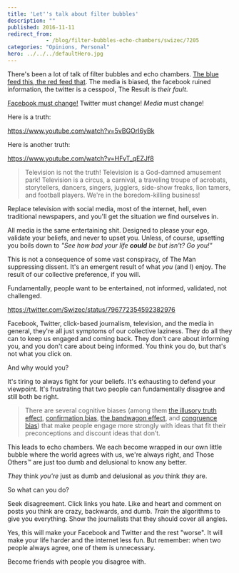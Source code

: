```yaml
---
title: 'Let''s talk about filter bubbles'
description: ""
published: 2016-11-11
redirect_from: 
            - /blog/filter-bubbles-echo-chambers/swizec/7205
categories: "Opinions, Personal"
hero: ../../../defaultHero.jpg
---
```

There&#x27;s been a lot of talk of filter bubbles and echo chambers. [The blue feed this, the red feed that](http://graphics.wsj.com/blue-feed-red-feed/#/president-trump). The media is biased, the facebook ruined information, the twitter is a cesspool, The Result is _their fault_.

[Facebook must change!](https://techcrunch.com/2016/11/10/facebook-admits-it-must-do-more-to-stop-the-spread-of-misinformation-on-its-platform/) Twitter must change! _Media_ must change!

Here is a truth:

https://www.youtube.com/watch?v=5vBGOrI6yBk

Here is another truth:

https://www.youtube.com/watch?v=HFvT_qEZJf8

> Television is not the truth! Television is a God-damned amusement park! Television is a circus, a carnival, a traveling troupe of acrobats, storytellers, dancers, singers, jugglers, side-show freaks, lion tamers, and football players. We&#x27;re in the boredom-killing business!

Replace television with social media, most of the internet, hell, even traditional newspapers, and you&#x27;ll get the situation we find ourselves in.

All media is the same entertaining shit. Designed to please your ego, validate your beliefs, and never to upset you. Unless, of course, upsetting you boils down to _&quot;See how bad your life **could** be but isn&#x27;t? Go you!&quot;_

This is not a consequence of some vast conspiracy, of The Man suppressing dissent. It&#x27;s an emergent result of what _you_ (and I) enjoy. The result of our collective preference, if you will.

Fundamentally, people want to be entertained, not informed, validated, not challenged.

https://twitter.com/Swizec/status/796772354592382976

Facebook, Twitter, click-based journalism, television, and the media in general, they&#x27;re all just symptoms of our collective laziness. They do all they can to keep us engaged and coming back. They don&#x27;t care about informing you, and you don&#x27;t care about being informed. You think you do, but that&#x27;s not what you click on.

And why would you?

It&#x27;s tiring to always fight for your beliefs. It&#x27;s exhausting to defend your viewpoint. It&#x27;s frustrating that two people can fundamentally disagree and still both be right.

> There are several cognitive biases (among them [the illusory truth effect](https://en.wikipedia.org/wiki/Illusory_truth_effect%0A), [confirmation bias](https://en.wikipedia.org/wiki/Confirmation_bias), [the bandwagon effect](https://en.wikipedia.org/wiki/Bandwagon_effect), and [congruence bias](https://en.wikipedia.org/wiki/Congruence_bias)) that make people engage more strongly with ideas that fit their preconceptions and discount ideas that don’t.

This leads to echo chambers. We each become wrapped in our own little bubble where the world agrees with us, we&#x27;re always right, and Those Others™ are just too dumb and delusional to know any better.

_They_ think _you&#x27;re_ just as dumb and delusional as _you_ think _they_ are.

So what can you do?

Seek disagreement. Click links you hate. Like and heart and comment on posts you think are crazy, backwards, and dumb. _Train_ the algorithms to give you everything. Show the journalists that they should cover all angles.

Yes, this will make your Facebook and Twitter and the rest &quot;worse&quot;. It will make your life harder and the internet less fun. But remember: when two people always agree, one of them is unnecessary.

Become friends with people you disagree with.
